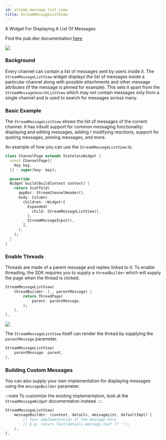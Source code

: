 ```yaml
---
id: stream_message_list_view
title: StreamMessageListView
---
```


A Widget For Displaying A List Of Messages

Find the pub.dev documentation [here](https://pub.dev/documentation/stream_chat_flutter/latest/stream_chat_flutter/StreamMessageListView-class.html)

![](../assets/message_list_view.png)

### Background

Every channel can contain a list of messages sent by users inside it. The `StreamMessageListView` widget
displays the list of messages inside a particular channel along with possible attachments and
other message attributes (if the message is pinned for example). This sets it apart from the `StreamMessageSearchListView`
which may not contain messages only from a single channel and is used to search for messages across
many.

### Basic Example

The `StreamMessageListView` shows the list of messages of the current channel. It has inbuilt support for
common messaging functionality: displaying and editing messages, adding / modifying reactions, support
for quoting messages, pinning messages, and more.

An example of how you can use the `StreamMessageListView` is:

```dart
class ChannelPage extends StatelessWidget {
  const ChannelPage({
    Key key,
  }) : super(key: key);

  @override
  Widget build(BuildContext context) {
    return Scaffold(
      appBar: StreamChannelHeader(),
      body: Column(
        children: <Widget>[
          Expanded(
            child: StreamMessageListView(),
          ),
          StreamMessageInput(),
        ],
      ),
    );
  }
}
```

### Enable Threads

Threads are made of a parent message and replies linked to it. To enable threading, the SDK requires you
to supply a `threadBuilder` which will supply the page when the thread is clicked.

```dart
StreamMessageListView(
    threadBuilder: (_, parentMessage) {
        return ThreadPage(
            parent: parentMessage,
        );
    },
),
```

![](../assets/message_list_view_threads.png)

The `StreamMessageListView` itself can render the thread by supplying the `parentMessage` parameter.

```dart
StreamMessageListView(
    parentMessage: parent,
),
```

### Building Custom Messages

You can also supply your own implementation for displaying messages using the `messageBuilder` parameter.

:::note
To customize the existing implementation, look at the `StreamMessageWidget` documentation instead.
:::

```dart
StreamMessageListView(
    messageBuilder: (context, details, messageList, defaultImpl) {
        // Your implementation of the message here
        // E.g: return Text(details.message.text ?? '');
    },
),
```
